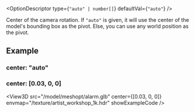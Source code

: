 
<OptionDescriptor type={`"auto" | number[]`} defaultVal={`"auto"`} />

Center of the camera rotation.
If `"auto"` is given, it will use the center of the model's bounding box as the pivot.
Else, you can use any world position as the pivot.

## Example
### center: "auto"
<View3D src="/model/meshopt/alarm.glb" center="auto" envmap="/texture/artist_workshop_1k.hdr" showExampleCode />

### center: [0.03, 0, 0]
<View3D src="/model/meshopt/alarm.glb" center={[0.03, 0, 0]} envmap="/texture/artist_workshop_1k.hdr" showExampleCode />
